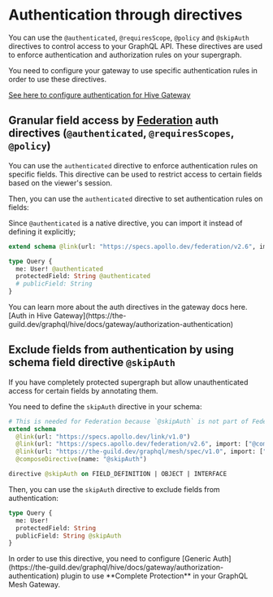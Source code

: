 
# Authentication through directives

You can use the `@authenticated`, `@requiresScope`, `@policy` and `@skipAuth` directives to control
access to your GraphQL API. These directives are used to enforce authentication and authorization
rules on your supergraph.

<Callout>
  You need to configure your gateway to use specific authentication rules in order to use these directives.

[See here to configure authentication for Hive Gateway](https://the-guild.dev/graphql/hive/docs/gateway/authorization-authentication)

</Callout>

## Granular field access by [Federation](https://the-guild.dev/graphql/hive/federation) auth directives (`@authenticated`, `@requiresScopes`, `@policy`)

You can use the `authenticated` directive to enforce authentication rules on specific fields. This
directive can be used to restrict access to certain fields based on the viewer's session.

Then, you can use the `authenticated` directive to set authentication rules on fields:

Since `@authenticated` is a native directive, you can import it instead of defining it explicitly;

```graphql
extend schema @link(url: "https://specs.apollo.dev/federation/v2.6", import: ["@authenticated"])

type Query {
  me: User! @authenticated
  protectedField: String @authenticated
  # publicField: String
}
```

<Callout>
  You can learn more about the auth directives in the gateway docs here. [Auth in Hive
  Gateway](https://the-guild.dev/graphql/hive/docs/gateway/authorization-authentication)
</Callout>

## Exclude fields from authentication by using schema field directive `@skipAuth`

If you have completely protected supergraph but allow unauthenticated access for certain fields by
annotating them.

You need to define the `skipAuth` directive in your schema:

```graphql
# This is needed for Federation because `@skipAuth` is not part of Federation spec
extend schema
  @link(url: "https://specs.apollo.dev/link/v1.0")
  @link(url: "https://specs.apollo.dev/federation/v2.6", import: ["@composeDirective"])
  @link(url: "https://the-guild.dev/graphql/mesh/spec/v1.0", import: ["@skipAuth"])
  @composeDirective(name: "@skipAuth")

directive @skipAuth on FIELD_DEFINITION | OBJECT | INTERFACE
```

Then, you can use the `skipAuth` directive to exclude fields from authentication:

```graphql
type Query {
  me: User!
  protectedField: String
  publicField: String @skipAuth
}
```

<Callout>
  In order to use this directive, you need to configure [Generic
  Auth](https://the-guild.dev/graphql/hive/docs/gateway/authorization-authentication) plugin to use **Complete
  Protection** in your GraphQL Mesh Gateway.
</Callout>
